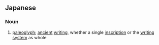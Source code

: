 ==Japanese==
{{ja-kanjitab|げん|しょ|もん|k3=も|じ|yomi=irr|sort=けんしょもじ'}}

===Noun===
{{ja-noun|げんしょ もじ}}

# [[paleoglyph]]; [[ancient]] [[writing]], whether a single [[inscription]] or the [[writing system]] as whole
